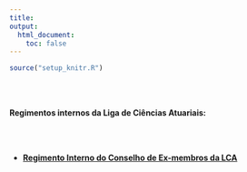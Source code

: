 ```yaml
---
title:
output:
  html_document:
    toc: false
---
```


```r
source("setup_knitr.R")
```

<br></br>

**Regimentos internos da Liga de Ciências Atuariais:**

<br></br>

- <a href="https://atuaria.github.io/PDF/RICEMLCA.pdf"target="_blank">**Regimento Interno do Conselho de Ex-membros da LCA**</a>

<br></br>
<br></br>


